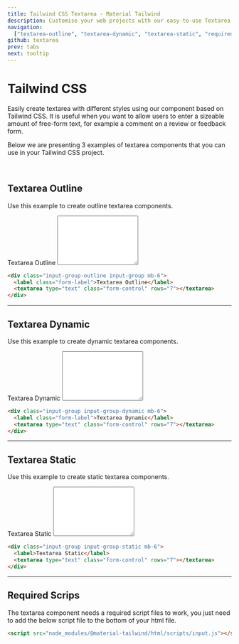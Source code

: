 ```yaml
---
title: Tailwind CSS Textarea - Material Tailwind
description: Customise your web projects with our easy-to-use Textarea component for Tailwind CSS using Material Design guidelines.
navigation:
  ["textarea-outline", "textarea-dynamic", "textarea-static", "required-script"]
github: textarea
prev: tabs
next: tooltip
---
```


# Tailwind CSS

Easily create textarea with different styles using our component based on Tailwind CSS. It is useful when you want to allow users to enter a sizeable amount of free-form text, for example a comment on a review or feedback form.

Below we are presenting 3 examples of textarea components that you can use in your Tailwind CSS project.

<br />

## Textarea Outline

Use this example to create outline textarea components.

<ComponentDemo id="textarea-outline">
  <div className="input-group-outline input-group mb-6">
    <label className="form-label">Textarea Outline</label>
    <textarea type="text" className="form-control" rows="7"></textarea>
  </div>
</ComponentDemo>

```html showLineNumbers
<div class="input-group-outline input-group mb-6">
  <label class="form-label">Textarea Outline</label>
  <textarea type="text" class="form-control" rows="7"></textarea>
</div>
```

---

## Textarea Dynamic

Use this example to create dynamic textarea components.

<ComponentDemo id="textarea-dynamic">
  <div className="input-group input-group-dynamic mb-6">
    <label className="form-label">Textarea Dynamic</label>
    <textarea type="text" className="form-control" rows="7"></textarea>
  </div>
</ComponentDemo>

```html showLineNumbers
<div class="input-group input-group-dynamic mb-6">
  <label class="form-label">Textarea Dynamic</label>
  <textarea type="text" class="form-control" rows="7"></textarea>
</div>
```

---

## Textarea Static

Use this example to create static textarea components.

<ComponentDemo id="textarea-static">
  <div className="input-group input-group-static mb-6">
    <label>Textarea Static</label>
    <textarea type="text" className="form-control" rows="7"></textarea>
  </div>
</ComponentDemo>

```html showLineNumbers
<div class="input-group input-group-static mb-6">
  <label>Textarea Static</label>
  <textarea type="text" class="form-control" rows="7"></textarea>
</div>
```

---

## Required Scrips

<span id="required-script" className="scroll-mt-56" />

The textarea component needs a required script files to work, you just need to add the below script file to the bottom of your html file.

```html showLineNumbers
<script src="node_modules/@material-tailwind/html/scripts/input.js"></script>
```
